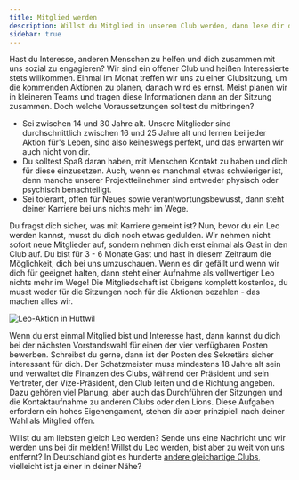 ```yaml
---
title: Mitglied werden
description: Willst du Mitglied in unserem Club werden, dann lese dir diese Seite genau durch. Wir freuen uns über den Interesse!
sidebar: true
---
```


Hast du Interesse, anderen Menschen zu helfen und dich zusammen mit uns sozial zu engagieren? Wir sind ein offener Club und heißen Interessierte stets willkommen. Einmal im Monat treffen wir uns zu einer Clubsitzung, um die kommenden Aktionen zu planen, danach wird es ernst. Meist planen wir in kleineren Teams und tragen diese Informationen dann an der Sitzung zusammen. Doch welche Voraussetzungen solltest du mitbringen?

- Sei zwischen 14 und 30 Jahre alt. Unsere Mitglieder sind durchschnittlich zwischen 16 und 25 Jahre alt und lernen bei jeder Aktion für's Leben, sind also keineswegs perfekt, und das erwarten wir auch nicht von dir.
- Du solltest Spaß daran haben, mit Menschen Kontakt zu haben und dich für diese einzusetzen. Auch, wenn es manchmal etwas schwieriger ist, denn manche unserer Projektteilnehmer sind entweder physisch oder psychisch benachteiligt.
- Sei tolerant, offen für Neues sowie verantwortungsbewusst, dann steht deiner Karriere bei uns nichts mehr im Wege.

Du fragst dich sicher, was mit Karriere gemeint ist? Nun, bevor du ein Leo werden kannst, musst du dich noch etwas gedulden. Wir nehmen nicht sofort neue Mitglieder auf, sondern nehmen dich erst einmal als Gast in den Club auf. Du bist für 3 - 6 Monate Gast und hast in diesem Zeitraum die Möglichkeit, dich bei uns umzuschauen. Wenn es dir gefällt und wenn wir dich für geeignet halten, dann steht einer Aufnahme als vollwertiger Leo nichts mehr im Wege! Die Mitgliedschaft ist übrigens komplett kostenlos, du musst weder für die Sitzungen noch für die Aktionen bezahlen - das machen alles wir.

![Leo-Aktion in Huttwil](https://res.cloudinary.com/leoclub/image/upload/t_fullscreen/allgemein/sommercamp-in-huttwil.jpg)

Wenn du erst einmal Mitglied bist und Interesse hast, dann kannst du dich bei der nächsten Vorstandswahl für einen der vier verfügbaren Posten bewerben. Schreibst du gerne, dann ist der Posten des Sekretärs sicher interessant für dich. Der Schatzmeister muss mindestens 18 Jahre alt sein und verwaltet die Finanzen des Clubs, während der Präsident und sein Vertreter, der Vize-Präsident, den Club leiten und die Richtung angeben. Dazu gehören viel Planung, aber auch das Durchführen der Sitzungen und die Kontaktaufnahme zu anderen Clubs oder den Lions. Diese Aufgaben erfordern ein hohes Eigenengament, stehen dir aber prinzipiell nach deiner Wahl als Mitglied offen.

Willst du am liebsten gleich Leo werden? Sende uns eine Nachricht und wir werden uns bei dir melden! Willst du Leo werden, bist aber zu weit von uns entfernt? In Deutschland gibt es hunderte [andere gleichartige Clubs](https://www.leo-clubs.de/), vielleicht ist ja einer in deiner Nähe?
